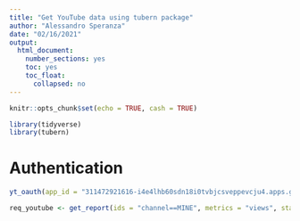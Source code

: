 ```yaml
---
title: "Get YouTube data using tubern package"
author: "Alessandro Speranza"
date: "02/16/2021"
output:
  html_document:
    number_sections: yes
    toc: yes
    toc_float:
      collapsed: no
---
```


```r
knitr::opts_chunk$set(echo = TRUE, cash = TRUE)
```

```r
library(tidyverse)
library(tubern)
```

# Authentication
```r
yt_oauth(app_id = "311472921616-i4e4lhb60sdn18i0tvbjcsveppevcju4.apps.googleusercontent.com", app_secret = "ynWLz2HYInU3u92YYFKOovIT", scope = "analytics")
```

```r
req_youtube <- get_report(ids = "channel==MINE", metrics = "views", start_date = "2015-01-01", end_date ="2021-03-01")
```

